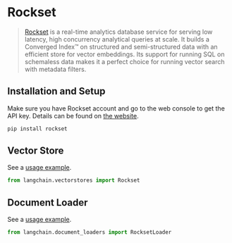 # Rockset

>[Rockset](https://rockset.com/product/) is a real-time analytics database service for serving low latency, high concurrency analytical queries at scale. It builds a Converged Index™ on structured and semi-structured data with an efficient store for vector embeddings. Its support for running SQL on schemaless data makes it a perfect choice for running vector search with metadata filters. 

## Installation and Setup

Make sure you have Rockset account and go to the web console to get the API key. Details can be found on [the website](https://rockset.com/docs/rest-api/).

```bash
pip install rockset
```

## Vector Store

See a [usage example](/docs/modules/data_connection/vectorstores/integrations/rockset.html).

```python
from langchain.vectorstores import Rockset
```

## Document Loader

See a [usage example](docs/modules/data_connection/document_loaders/integrations/rockset).
```python
from langchain.document_loaders import RocksetLoader
```